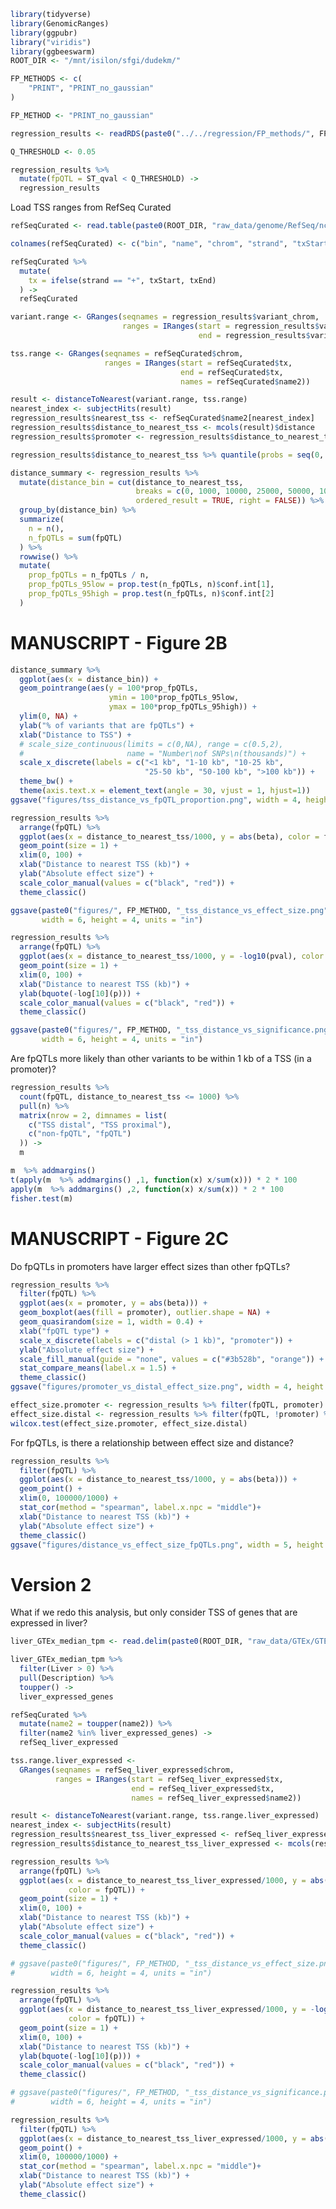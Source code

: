 ```r
library(tidyverse)
library(GenomicRanges)
library(ggpubr)
library("viridis")
library(ggbeeswarm)
ROOT_DIR <- "/mnt/isilon/sfgi/dudekm/"
```

```r
FP_METHODS <- c(
    "PRINT", "PRINT_no_gaussian"
)

FP_METHOD <- "PRINT_no_gaussian"
```

```r
regression_results <- readRDS(paste0("../../regression/FP_methods/", FP_METHOD, "/regression_results/fp_score_covariates_genotype_regression.Rds"))

Q_THRESHOLD <- 0.05

regression_results %>%
  mutate(fpQTL = ST_qval < Q_THRESHOLD) ->
  regression_results
```

Load TSS ranges from RefSeq Curated
```r
refSeqCurated <- read.table(paste0(ROOT_DIR, "raw_data/genome/RefSeq/ncbiRefSeqCurated.txt"))

colnames(refSeqCurated) <- c("bin", "name", "chrom", "strand", "txStart", "txEnd", "cdsStart", "cdsEnd", "exonCount", "exonStarts", "exonEnds", "score", "name2", "cdsStartStat", "cdsEndStat", "exonFrames")

refSeqCurated %>%
  mutate(
    tx = ifelse(strand == "+", txStart, txEnd)
  ) ->
  refSeqCurated

```

```r
variant.range <- GRanges(seqnames = regression_results$variant_chrom, 
                         ranges = IRanges(start = regression_results$variant_pos, 
                                          end = regression_results$variant_pos))

tss.range <- GRanges(seqnames = refSeqCurated$chrom, 
                     ranges = IRanges(start = refSeqCurated$tx, 
                                      end = refSeqCurated$tx,
                                      names = refSeqCurated$name2))
```



```r
result <- distanceToNearest(variant.range, tss.range)
nearest_index <- subjectHits(result)
regression_results$nearest_tss <- refSeqCurated$name2[nearest_index]
regression_results$distance_to_nearest_tss <- mcols(result)$distance
regression_results$promoter <- regression_results$distance_to_nearest_tss <= 1000
```

```r
regression_results$distance_to_nearest_tss %>% quantile(probs = seq(0, 1, by = .2))
```

```r
distance_summary <- regression_results %>%
  mutate(distance_bin = cut(distance_to_nearest_tss, 
                            breaks = c(0, 1000, 10000, 25000, 50000, 100000, Inf),
                            ordered_result = TRUE, right = FALSE)) %>%
  group_by(distance_bin) %>%
  summarize(
    n = n(),
    n_fpQTLs = sum(fpQTL)
  ) %>% 
  rowwise() %>%
  mutate(
    prop_fpQTLs = n_fpQTLs / n,
    prop_fpQTLs_95low = prop.test(n_fpQTLs, n)$conf.int[1],
    prop_fpQTLs_95high = prop.test(n_fpQTLs, n)$conf.int[2]
  )
```

# MANUSCRIPT - Figure 2B
```r
distance_summary %>%
  ggplot(aes(x = distance_bin)) +
  geom_pointrange(aes(y = 100*prop_fpQTLs, 
                      ymin = 100*prop_fpQTLs_95low, 
                      ymax = 100*prop_fpQTLs_95high)) +
  ylim(0, NA) +
  ylab("% of variants that are fpQTLs") +
  xlab("Distance to TSS") +
  # scale_size_continuous(limits = c(0,NA), range = c(0.5,2), 
  #                       name = "Number\nof SNPs\n(thousands)") +
  scale_x_discrete(labels = c("<1 kb", "1-10 kb", "10-25 kb", 
                              "25-50 kb", "50-100 kb", ">100 kb")) +
  theme_bw() +
  theme(axis.text.x = element_text(angle = 30, vjust = 1, hjust=1))
ggsave("figures/tss_distance_vs_fpQTL_proportion.png", width = 4, height = 4, units = "in", dpi = 600)
```




```r
regression_results %>%
  arrange(fpQTL) %>%
  ggplot(aes(x = distance_to_nearest_tss/1000, y = abs(beta), color = fpQTL)) +
  geom_point(size = 1) +
  xlim(0, 100) +
  xlab("Distance to nearest TSS (kb)") +
  ylab("Absolute effect size") +
  scale_color_manual(values = c("black", "red")) + 
  theme_classic()

ggsave(paste0("figures/", FP_METHOD, "_tss_distance_vs_effect_size.png"),
       width = 6, height = 4, units = "in")

regression_results %>%
  arrange(fpQTL) %>%
  ggplot(aes(x = distance_to_nearest_tss/1000, y = -log10(pval), color = fpQTL)) +
  geom_point(size = 1) +
  xlim(0, 100) +
  xlab("Distance to nearest TSS (kb)") +
  ylab(bquote(-log[10](p))) +
  scale_color_manual(values = c("black", "red")) + 
  theme_classic() 

ggsave(paste0("figures/", FP_METHOD, "_tss_distance_vs_significance.png"),
       width = 6, height = 4, units = "in")
```


Are fpQTLs more likely than other variants to be within 1 kb of a TSS (in a promoter)?
```r
regression_results %>%
  count(fpQTL, distance_to_nearest_tss <= 1000) %>%
  pull(n) %>%
  matrix(nrow = 2, dimnames = list(
    c("TSS distal", "TSS proximal"),
    c("non-fpQTL", "fpQTL")
  )) ->
  m

m  %>% addmargins()
t(apply(m  %>% addmargins() ,1, function(x) x/sum(x))) * 2 * 100
apply(m  %>% addmargins() ,2, function(x) x/sum(x)) * 2 * 100
fisher.test(m)

```

# MANUSCRIPT - Figure 2C
Do fpQTLs in promoters have larger effect sizes than other fpQTLs?
```r
regression_results %>%
  filter(fpQTL) %>%
  ggplot(aes(x = promoter, y = abs(beta))) +
  geom_boxplot(aes(fill = promoter), outlier.shape = NA) +
  geom_quasirandom(size = 1, width = 0.4) +
  xlab("fpQTL type") +
  scale_x_discrete(labels = c("distal (> 1 kb)", "promoter")) +
  ylab("Absolute effect size") +
  scale_fill_manual(guide = "none", values = c("#3b528b", "orange")) +
  stat_compare_means(label.x = 1.5) +
  theme_classic()
ggsave("figures/promoter_vs_distal_effect_size.png", width = 4, height = 4, units = "in", dpi = 600)
```

```r
effect_size.promoter <- regression_results %>% filter(fpQTL, promoter) %>% pull(beta) %>% abs()
effect_size.distal <- regression_results %>% filter(fpQTL, !promoter) %>% pull(beta) %>% abs()
wilcox.test(effect_size.promoter, effect_size.distal)
```



For fpQTLs, is there a relationship between effect size and distance?
```r
regression_results %>%
  filter(fpQTL) %>%
  ggplot(aes(x = distance_to_nearest_tss/1000, y = abs(beta))) +
  geom_point() +
  xlim(0, 100000/1000) +
  stat_cor(method = "spearman", label.x.npc = "middle")+
  xlab("Distance to nearest TSS (kb)") +
  ylab("Absolute effect size") +
  theme_classic()
ggsave("figures/distance_vs_effect_size_fpQTLs.png", width = 5, height = 4, units = "in", dpi = 300)
```

# Version 2

What if we redo this analysis, but only consider TSS of genes that are expressed in liver?
```r
liver_GTEx_median_tpm <- read.delim(paste0(ROOT_DIR, "raw_data/GTEx/GTEx_v8_liver_median_tpm.txt"))

liver_GTEx_median_tpm %>%
  filter(Liver > 0) %>%
  pull(Description) %>%
  toupper() ->
  liver_expressed_genes
```

```r
refSeqCurated %>%
  mutate(name2 = toupper(name2)) %>%
  filter(name2 %in% liver_expressed_genes) ->
  refSeq_liver_expressed

tss.range.liver_expressed <- 
  GRanges(seqnames = refSeq_liver_expressed$chrom, 
          ranges = IRanges(start = refSeq_liver_expressed$tx, 
                           end = refSeq_liver_expressed$tx,
                           names = refSeq_liver_expressed$name2))
```

```r
result <- distanceToNearest(variant.range, tss.range.liver_expressed)
nearest_index <- subjectHits(result)
regression_results$nearest_tss_liver_expressed <- refSeq_liver_expressed$name2[nearest_index]
regression_results$distance_to_nearest_tss_liver_expressed <- mcols(result)$distance
```


```r
regression_results %>%
  arrange(fpQTL) %>%
  ggplot(aes(x = distance_to_nearest_tss_liver_expressed/1000, y = abs(beta), 
             color = fpQTL)) +
  geom_point(size = 1) +
  xlim(0, 100) +
  xlab("Distance to nearest TSS (kb)") +
  ylab("Absolute effect size") +
  scale_color_manual(values = c("black", "red")) + 
  theme_classic()

# ggsave(paste0("figures/", FP_METHOD, "_tss_distance_vs_effect_size.png"),
#        width = 6, height = 4, units = "in")

regression_results %>%
  arrange(fpQTL) %>%
  ggplot(aes(x = distance_to_nearest_tss_liver_expressed/1000, y = -log10(pval), 
             color = fpQTL)) +
  geom_point(size = 1) +
  xlim(0, 100) +
  xlab("Distance to nearest TSS (kb)") +
  ylab(bquote(-log[10](p))) +
  scale_color_manual(values = c("black", "red")) + 
  theme_classic() 

# ggsave(paste0("figures/", FP_METHOD, "_tss_distance_vs_significance.png"),
#        width = 6, height = 4, units = "in")
```

```r
regression_results %>%
  filter(fpQTL) %>%
  ggplot(aes(x = distance_to_nearest_tss_liver_expressed/1000, y = abs(beta))) +
  geom_point() +
  xlim(0, 100000/1000) +
  stat_cor(method = "spearman", label.x.npc = "middle")+
  xlab("Distance to nearest TSS (kb)") +
  ylab("Absolute effect size") +
  theme_classic()
```


